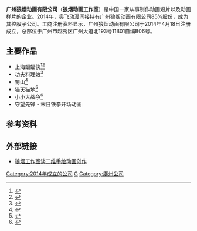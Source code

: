 {{dead end|time=2016-03-26T11:35:45+00:00}}
'''广州狼烟动画有限公司'''（'''狼烟动画工作室'''）是中国一家从事制作动画短片以及动画样片的企业。2014年，奥飞动漫间接持有广州狼烟动画有限公司85%股份，成为其控股子公司。工商注册资料显示，广州狼烟动画有限公司于2014年4月18日注册成立，总部位于广州市越秀区广州大道北193号11B01自编B06号。

== 主要作品 ==
* 上海蝙蝠侠<ref>{{Cite web |url=http://dailynews.sina.com/bg/ent/film/sinacn/20120903/00463735649.html |title=動畫短片上海蝙蝠俠走紅 對話主創揭秘製作 |access-date=2016-03-29 |archive-date=2017-03-05 |archive-url=https://web.archive.org/web/20170305001146/http://dailynews.sina.com/bg/ent/film/sinacn/20120903/00463735649.html |dead-url=no }}</ref><ref>{{Cite web|url=http://www.rpoani.cn/1351.html|title=【动画短片】上海蝙蝠侠|accessdate=2016-03-23|author=|date=|publisher=狼烟动画|archive-url=https://web.archive.org/web/20160410043856/http://www.rpoani.cn/1351.html|archive-date=2016-04-10|dead-url=yes}}</ref>
* 功夫料理娘<ref>{{Cite web|url=http://www.rpoani.cn/219.html|title=【动画短片】功夫料理娘|accessdate=2016-03-23|author=|date=|publisher=狼烟动画|archive-url=https://web.archive.org/web/20160427014304/http://www.rpoani.cn/219.html|archive-date=2016-04-27|dead-url=yes}}</ref>
* 蜀山<ref>{{Cite web|url=http://www.rpoani.cn/514.html|title=【动画短片】蜀山|accessdate=2016-03-23|author=|date=|publisher=狼烟动画|archive-url=https://web.archive.org/web/20160511120450/http://www.rpoani.cn/514.html|archive-date=2016-05-11|dead-url=yes}}</ref>
* 猫天猫地<ref>{{Cite web|url=http://www.rpoani.cn/506.html|title=【动画短片】猫天猫地|accessdate=2016-03-23|author=|date=|publisher=狼烟动画|archive-url=https://web.archive.org/web/20160510013141/http://www.rpoani.cn/506.html|archive-date=2016-05-10|dead-url=yes}}</ref>
* 小小大战争<ref>{{Cite web|url=http://www.rpoani.cn/520.html|title=【动画短片】小小大战争|accessdate=2016-03-23|author=|date=|publisher=狼烟动画|archive-url=https://web.archive.org/web/20160427013257/http://www.rpoani.cn/520.html|archive-date=2016-04-27|dead-url=yes}}</ref>
* 守望先锋 - 末日铁拳开场动画

== 参考资料 ==
{{reflist}}
== 外部链接 ==
*[http://jingyan.hxsd.com/index.php?id=576410 狼烟工作室谈二维手绘动画创作] {{Wayback|url=http://jingyan.hxsd.com/index.php?id=576410 |date=20170305005347 }}

{{奥飞动漫}}{{中国动画工作室}}
[[Category:2014年成立的公司|Category:2014年成立的公司]]
[[Category:中國動畫工作室|G]]
[[Category:廣州公司|Category:廣州公司]]